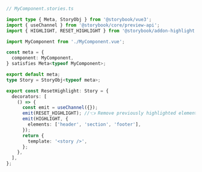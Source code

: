 ```ts
// MyComponent.stories.ts

import type { Meta, StoryObj } from '@storybook/vue3';
import { useChannel } from '@storybook/core/preview-api';
import { HIGHLIGHT, RESET_HIGHLIGHT } from '@storybook/addon-highlight';

import MyComponent from './MyComponent.vue';

const meta = {
  component: MyComponent,
} satisfies Meta<typeof MyComponent>;

export default meta;
type Story = StoryObj<typeof meta>;

export const ResetHighlight: Story = {
  decorators: [
    () => {
      const emit = useChannel({});
      emit(RESET_HIGHLIGHT); //👈 Remove previously highlighted elements
      emit(HIGHLIGHT, {
        elements: ['header', 'section', 'footer'],
      });
      return {
        template: '<story />',
      };
    },
  ],
};
```
